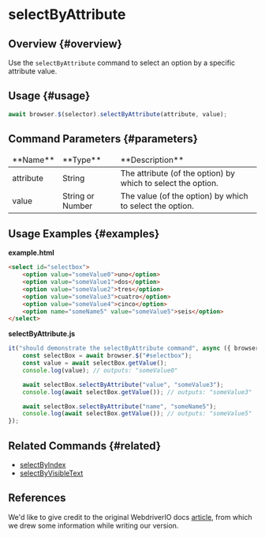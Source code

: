 # selectByAttribute

## Overview {#overview}

Use the `selectByAttribute` command to select an option by a specific attribute value.

## Usage {#usage}

```javascript
await browser.$(selector).selectByAttribute(attribute, value);
```

## Command Parameters {#parameters}

<table>
<thead>
<tr><td>**Name**</td><td>**Type**</td><td>**Description**</td></tr>
</thead>
<tbody>
<tr><td>attribute</td><td>String</td><td>The attribute (of the option) by which to select the option.</td></tr>
<tr><td>value</td><td>String or Number</td><td>The value (of the option) by which to select the option.</td></tr>

</tbody>
</table>

## Usage Examples {#examples}

**example.html**

```html
<select id="selectbox">
    <option value="someValue0">uno</option>
    <option value="someValue1">dos</option>
    <option value="someValue2">tres</option>
    <option value="someValue3">cuatro</option>
    <option value="someValue4">cinco</option>
    <option name="someName5" value="someValue5">seis</option>
</select>
```

**selectByAttribute.js**

```javascript
it("should demonstrate the selectByAttribute command", async ({ browser }) => {
    const selectBox = await browser.$("#selectbox");
    const value = await selectBox.getValue();
    console.log(value); // outputs: "someValue0"

    await selectBox.selectByAttribute("value", "someValue3");
    console.log(await selectBox.getValue()); // outputs: "someValue3"

    await selectBox.selectByAttribute("name", "someName5");
    console.log(await selectBox.getValue()); // outputs: "someValue5"
});
```

## Related Commands {#related}

-   [selectByIndex](../selectByIndex)
-   [selectByVisibleText](../selectByVisibleText)

## References

We'd like to give credit to the original WebdriverIO docs [article](https://webdriver.io/docs/api/element/selectByAttribute), from which we drew some information while writing our version.
